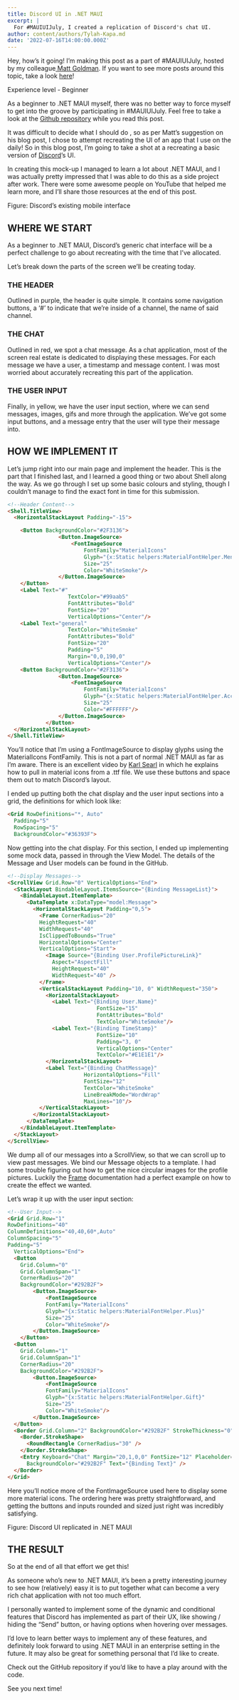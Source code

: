 ```yaml
---
title: Discord UI in .NET MAUI
excerpt: |
  For #MAUIUIJuly, I created a replication of Discord's chat UI.
author: content/authors/Tylah-Kapa.md
date: '2022-07-16T14:00:00.000Z'
---
```


Hey, how’s it going! I’m making this post as a part of #MAUIUIJuly, hosted by my colleague[ Matt Goldman](https://mobile.twitter.com/mattgoldman). If you want to see more posts around this topic, take a look [here](https://goforgoldman.com/2022/05/19/maui-ui-july.html)!

Experience level - Beginner

As a beginner to .NET MAUI myself, there was no better way to force myself to get into the groove by participating in #MAUIUIJuly. Feel free to take a look at the [Github repository](https://github.com/tkapa/MauiUIJuly-Discord-UI) while you read this post.

It was difficult to decide what I should do , so as per Matt’s suggestion on his blog post, I chose to attempt recreating the UI of an app that I use on the daily! So in this blog post, I’m going to take a shot at a recreating a basic version of [Discord](https://discord.com/)’s UI.

In creating this mock-up I managed to learn a lot about .NET MAUI, and I was actually pretty impressed that I was able to do this as a side project after work. There were some awesome people on YouTube that helped me learn more, and I’ll share those resources at the end of this post.

Figure: Discord’s existing mobile interface

## WHERE WE START

As a beginner to .NET MAUI, Discord’s generic chat interface will be a perfect challenge to go about recreating with the time that I’ve allocated.

Let’s break down the parts of the screen we’ll be creating today.

### THE HEADER

Outlined in purple, the header is quite simple. It contains some navigation buttons, a ‘#’ to indicate that we’re inside of a channel, the name of said channel. 

### THE CHAT

Outlined in red, we spot a chat message. As a chat application, most of the screen real estate is dedicated to displaying these messages. For each message we have a user, a timestamp and message content. I was most worried about accurately recreating this part of the application.

### &#x20;THE USER INPUT

Finally, in yellow, we have the user input section, where we can send messages, images, gifs and more through the application. We’ve got some input buttons, and a message entry that the user will type their message into.

## HOW WE IMPLEMENT IT

Let’s jump right into our main page and implement the header. This is the part that I finished last, and I learned a good thing or two about Shell along the way. As we go through I set up some basic colours and styling, though I couldn’t manage to find the exact font in time for this submission.

```html
<!--Header Content-->
<Shell.TitleView>
  <HorizontalStackLayout Padding="-15">

    <Button BackgroundColor="#2F3136">
                <Button.ImageSource>
                    <FontImageSource
                        FontFamily="MaterialIcons"
                        Glyph="{x:Static helpers:MaterialFontHelper.Menu}" 
                        Size="25"
                        Color="WhiteSmoke"/>
                </Button.ImageSource>
    </Button>
    <Label Text="#"
                   TextColor="#99aab5"
                   FontAttributes="Bold"
                   FontSize="20"
                   VerticalOptions="Center"/>
    <Label Text="general"
                   TextColor="WhiteSmoke"
                   FontAttributes="Bold"
                   FontSize="20"
                   Padding="5"
                   Margin="0,0,190,0"
                   VerticalOptions="Center"/>
    <Button BackgroundColor="#2F3136">
                <Button.ImageSource>
                    <FontImageSource
                        FontFamily="MaterialIcons"
                        Glyph="{x:Static helpers:MaterialFontHelper.AccountMultiple}" 
                        Size="25"
                        Color="#FFFFFF"/>
                </Button.ImageSource>
            </Button>
  </HorizontalStackLayout>
</Shell.TitleView>
```

You’ll notice that I’m using a FontImageSource to display glyphs using the MaterialIcons FontFamily. This is not a part of normal .NET MAUI as far as I’m aware. There is an excellent video by [Karl Searl](https://www.youtube.com/watch?v=L4tJW1ss2Hc) in which he explains how to pull in material icons from a .ttf file. We use these buttons and space them out to match Discord’s layout.

I ended up putting both the chat display and the user input sections into a grid, the definitions for which look like:

```html
<Grid RowDefinitions="*, Auto"
  Padding="5"
  RowSpacing="5"
  BackgroundColor="#36393F">
```

Now getting into the chat display. For this section, I ended up implementing some mock data, passed in through the View Model.  The details of the Message and User models can be found in the GitHub.



```html
<!--Display Messages-->
<ScrollView Grid.Row="0" VerticalOptions="End">
  <StackLayout BindableLayout.ItemsSource="{Binding MessageList}">
    <BindableLayout.ItemTemplate>
      <DataTemplate x:DataType="model:Message">
        <HorizontalStackLayout Padding="0,5">
          <Frame CornerRadius="20"
          HeightRequest="40" 
          WidthRequest="40" 
          IsClippedToBounds="True"
          HorizontalOptions="Center" 
          VerticalOptions="Start">
            <Image Source="{Binding User.ProfilePictureLink}"
              Aspect="AspectFill" 
              HeightRequest="40"
              WidthRequest="40" />
          </Frame>
          <VerticalStackLayout Padding="10, 0" WidthRequest="350">
            <HorizontalStackLayout>
              <Label Text="{Binding User.Name}"
                            FontSize="15"
                            FontAttributes="Bold"
                            TextColor="WhiteSmoke"/>
              <Label Text="{Binding TimeStamp}"
                            FontSize="10"
                            Padding="3, 0"
                            VerticalOptions="Center"
                            TextColor="#E1E1E1"/>
            </HorizontalStackLayout>
            <Label Text="{Binding ChatMessage}"
                        HorizontalOptions="Fill"
                        FontSize="12"
                        TextColor="WhiteSmoke"
                        LineBreakMode="WordWrap"
                        MaxLines="10"/>
          </VerticalStackLayout>
        </HorizontalStackLayout>
      </DataTemplate>
    </BindableLayout.ItemTemplate>
  </StackLayout>
</ScrollView>
```

We dump all of our messages into a ScrollView, so that we can scroll up to view past messages. We bind our Message objects to a template. I had some trouble figuring out how to get the nice circular images for the profile pictures. Luckily the [Frame](https://docs.microsoft.com/en-us/dotnet/maui/user-interface/controls/frame) documentation had a perfect example on how to create the effect we wanted.

Let’s wrap it up with the user input section:

```html
<!--User Input-->
<Grid Grid.Row="1" 
RowDefinitions="40" 
ColumnDefinitions="40,40,60*,Auto" 
ColumnSpacing="5" 
Padding="5"
  VerticalOptions="End">
  <Button
    Grid.Column="0"
    Grid.ColumnSpan="1"
    CornerRadius="20"
    BackgroundColor="#292B2F">
        <Button.ImageSource>
            <FontImageSource
            FontFamily="MaterialIcons"
            Glyph="{x:Static helpers:MaterialFontHelper.Plus}" 
            Size="25"
            Color="WhiteSmoke"/>
        </Button.ImageSource>
    </Button>
  <Button
    Grid.Column="1"
    Grid.ColumnSpan="1"
    CornerRadius="20"
    BackgroundColor="#292B2F">
        <Button.ImageSource>
            <FontImageSource
            FontFamily="MaterialIcons"
            Glyph="{x:Static helpers:MaterialFontHelper.Gift}" 
            Size="25"
            Color="WhiteSmoke"/>
        </Button.ImageSource>
  </Button>
  <Border Grid.Column="2" BackgroundColor="#292B2F" StrokeThickness="0">
    <Border.StrokeShape>
      <RoundRectangle CornerRadius="30" />
    </Border.StrokeShape>
    <Entry Keyboard="Chat" Margin="20,1,0,0" FontSize="12" Placeholder="Message #general" TextColor="WhiteSmoke"
      BackgroundColor="#292B2F" Text="{Binding Text}" />
  </Border>
</Grid>
```

Here you’ll notice more of the FontImageSource used here to display some more material icons. The ordering here was pretty straightforward, and getting the buttons and inputs rounded and sized just right was incredibly satisfying.

Figure: Discord UI replicated in .NET MAUI

## THE RESULT

So at the end of all that effort we get this!

As someone who’s new to .NET MAUI, it’s been a pretty interesting journey to see how (relatively) easy it is to put together what can become a very rich chat application with not too much effort.

I personally wanted to implement some of the dynamic and conditional features that Discord has implemented as part of their UX, like showing / hiding the “Send” button, or having options when hovering over messages.  

I’d love to learn better ways to implement any of these features, and definitely look forward to using .NET MAUI in an enterprise setting in the future. It may also be great for something personal that I’d like to create.

Check out the GitHub repository if you’d like to have a play around with the code. 

See you next time!



